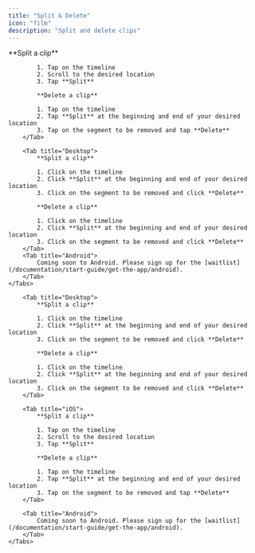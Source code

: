 ```yaml
---
title: "Split & Delete"
icon: "film"
description: "Split and delete clips"
---
```


<div id="ios-tab">
    <Tabs>
        <Tab title="iOS">
            **Split a clip**

            1. Tap on the timeline
            2. Scroll to the desired location
            3. Tap **Split**

            **Delete a clip**

            1. Tap on the timeline
            2. Tap **Split** at the beginning and end of your desired location
            3. Tap on the segment to be removed and tap **Delete**
        </Tab>

        <Tab title="Desktop">
            **Split a clip**

            1. Click on the timeline
            2. Click **Split** at the beginning and end of your desired location
            3. Click on the segment to be removed and click **Delete**

            **Delete a clip**

            1. Click on the timeline
            2. Click **Split** at the beginning and end of your desired location
            3. Click on the segment to be removed and click **Delete**
        </Tab>
        <Tab title="Android">
            Coming soon to Android. Please sign up for the [waitlist](/documentation/start-guide/get-the-app/android).
        </Tab>
    </Tabs>
</div>


<div id="desktop-tab">
    <Tabs>

        <Tab title="Desktop">
            **Split a clip**

            1. Click on the timeline
            2. Click **Split** at the beginning and end of your desired location
            3. Click on the segment to be removed and click **Delete**

            **Delete a clip**

            1. Click on the timeline
            2. Click **Split** at the beginning and end of your desired location
            3. Click on the segment to be removed and click **Delete**
        </Tab>

        <Tab title="iOS">
            **Split a clip**

            1. Tap on the timeline
            2. Scroll to the desired location
            3. Tap **Split**

            **Delete a clip**

            1. Tap on the timeline
            2. Tap **Split** at the beginning and end of your desired location
            3. Tap on the segment to be removed and tap **Delete**
        </Tab>

        <Tab title="Android">
            Coming soon to Android. Please sign up for the [waitlist](/documentation/start-guide/get-the-app/android).
        </Tab>
    </Tabs>
</div>